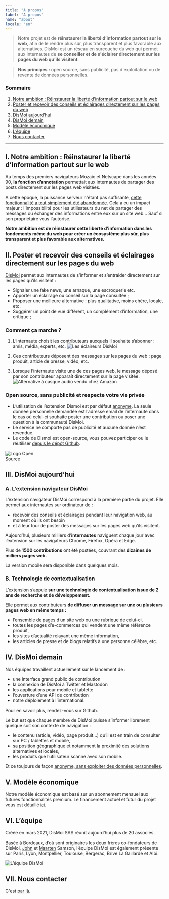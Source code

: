 ```yaml
---
title: "A propos"
label: "A propos"
name: "about"
locale: "en"
---
```


> Notre projet est de **réinstaurer la liberté d’information partout sur le web**, afin de le rendre plus sûr, plus transparent et plus favorable aux alternatives. DisMoi est un réseau en surcouche du web qui permet aux internautes de **se conseiller et de s'éclairer directement sur les pages du web qu’ils visitent**.

> **Nos principes :** open source, sans publicité, pas d'exploitation ou de revente de données personnelles.


### Sommaire

1.  [Notre ambition : Réinstaurer la liberté d’information partout sur le web](#i--notre-ambition--réinstaurer-la-liberté-d’information-partout-sur-le-web)
1.  [Poster et recevoir des conseils et éclairages directement sur les pages du web](#ii-poster-et-recevoir-des-conseils-et-éclairages-directement-sur-les-pages-du-web)
1.  [DisMoi aujourd’hui](#iii-dismoi-aujourd’hui)
1.  [DisMoi demain](#iv-dismoi-demain)
1.  [Modèle économique](#v-modèle-économique)
1.  [L’équipe](#vi-l’équipe)
1.  [Nous contacter](#vii-nous-contacter)

* * *

## I.  Notre ambition : Réinstaurer la liberté d’information partout sur le web

Au temps des premiers navigateurs Mozaic et Netscape dans les années 90, **la fonction d’annotation** permettait aux internautes de partager des posts directement sur les pages web visitées.

A cette époque, la puissance serveur n'étant pas suffisante, [cette fonctionnalité a tout simplement été abandonnée](https://www.businessinsider.com/theres-a-feature-that-was-supposed-be-in-web-browsers-from-the-very-beginning-but-it-was-dropped-at-the-last-minute-2012-10). Cela a eu un impact majeur : l'impossibilité pour les utilisateurs du net de partager des messages ou échanger des informations entre eux sur un site web… Sauf si son propriétaire vous l’autorise.

**Notre ambition est de réinstaurer cette liberté d’information dans les fondements même du web pour créer un écosystème plus sûr, plus transparent et plus favorable aux alternatives.**

## II. Poster et recevoir des conseils et éclairages directement sur les pages du web

[DisMoi](https://www.dismoi.io/) permet aux internautes de s’informer et s’entraider directement sur les pages qu’ils visitent :

*   Signaler une fake news, une arnaque, une escroquerie etc.
*   Apporter un éclairage ou conseil sur la page consultée ;
*   Proposer une meilleure alternative : plus qualitative, moins chère, locale, etc.
*   Suggérer un point de vue différent, un complément d’information, une critique ;

### Comment ça marche ?

1.  L’internaute choisit les contributeurs auxquels il souhaite s’abonner : amis, média, experts, etc.
    ![Les éclaireurs DisMoi](https://www.dismoi.io/wp-content/uploads/2021/03/dismoi-eclaireurs.jpg)

2.  Ces contributeurs déposent des messages sur les pages du web : page produit, article de presse, vidéo, etc.
3.  Lorsque l’internaute visite une de ces pages web, le message déposé par son contributeur apparaît directement sur la page visitée.
    ![Alternative à casque audio vendu chez Amazon](https://www.dismoi.io/wp-content/uploads/2021/03/AMAZON-ANTIDOTE-CASQUE-1.png)

### Open source, sans publicité et respecte votre vie privée

* L’utilisation de l’extension Dismoi est par défaut [anonyme](https://www.dismoi.io/vie-privee/). La seule donnée personnelle demandée est l’adresse email de l’internaute dans le cas où celui-ci souhaite poster une contribution ou poser une question à la communauté DisMoi.
* Le service ne comporte pas de publicité et aucune donnée n’est revendue.
* Le code de Dismoi est open-source, vous pouvez participer ou le réutiliser [depuis le dépôt Github](https://github.com/dis-moi/extension/).

<img src="https://www.dismoi.io/wp-content/uploads/2021/03/dismoi-open-source-initiative-1.jpg" alt="Logo Open Source" style="max-width:100px" />

## III. DisMoi aujourd’hui

### A. L'extension navigateur DisMoi

L’extension navigateur DisMoi correspond à la première partie du projet. Elle permet aux internautes sur ordinateur de :

*   recevoir des conseils et éclairages pendant leur navigation web, au moment où ils ont besoin
*   et à leur tour de poster des messages sur les pages web qu’ils visitent.

Aujourd’hui, plusieurs milliers d’**internautes** naviguent chaque jour avec l’extension sur les navigateurs Chrome, Firefox, Opéra et Edge.

Plus de **1500 contributions** ont été postées, couvrant des **dizaines de milliers pages web.**

La version mobile sera disponible dans quelques mois.

### B. Technologie de contextualisation

L’extension s’appuie **sur une technologie de contextualisation issue de 2 ans de recherche et de développement.**

Elle permet aux contributeurs **de diffuser un message sur une ou plusieurs pages web en même temps :**

*   l’ensemble de pages d’un site web ou une rubrique de celui-ci,
*   toutes les pages d’e-commerces qui vendent une même référence produit,
*   les sites d’actualité relayant une même information,
*   les articles de presse et de blogs relatifs à une personne célèbre, etc.

## IV. DisMoi demain

Nos équipes travaillent actuellement sur le lancement de :

*   une interface grand public de contribution
*   la connexion de DisMoi à Twitter et Mastodon
*   les applications pour mobile et tablette
*   l’ouverture d’une API de contribution
*   notre déploiement à l’international.

Pour en savoir plus, rendez-vous sur Github.

Le but est que chaque membre de DisMoi puisse s’informer librement quelque soit son contexte de navigation :

*   le contenu (article, vidéo, page produit…) qu’il est en train de consulter sur PC / tablettes et mobile,
*   sa position géographique et notamment la proximité des solutions alternatives et locales,
*   les produits que l’utilisateur scanne avec son mobile.

Et ce toujours de façon [anonyme, sans exploiter des données personnelles](https://www.dismoi.io/vie-privee/).

## V. Modèle économique

Notre modèle économique est basé sur un abonnement mensuel aux futures fonctionnalités premium. Le financement actuel et futur du projet vous est détaillé [ici](https://www.dismoi.io/financement/).

## VI. L’équipe

Créée en mars 2021, DisMoi SAS réunit aujourd’hui plus de 20 associés.

Basée à Bordeaux, d’où sont originaires les deux frères co-fondateurs de DisMoi, [John](https://www.linkedin.com/in/john-samson-89975/ "John Samson sur LinkedIn") et [Maarten](https://www.linkedin.com/in/maartensamson "Maarten Samson sur LinkedIn") Samson, l’équipe DisMoi est également présente sur Paris, Lyon, Montpellier, Toulouse, Bergerac, Brive La Gaillarde et Albi.

![L’équipe DisMoi](https://www.dismoi.io/wp-content/uploads/2021/03/dismoi-team-2.png)

## VII. Nous contacter

C'est [par là](https://www.dismoi.op/contact).
